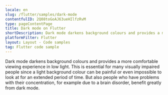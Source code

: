 ```yaml
---
locale: en
slug: /flutter/samples/dark-mode
contentfulID: 2Q08toGoAJ63ueHIlfzRvM
type: pageContentPage
title: Dark mode on Flutter
shortDescription: Dark mode darkens background colours and provides a more comfortable viewing experience in low light.
platformFilter: Flutter
layout: Layout - Code samples
tag: Flutter code sample
---
```


Dark mode darkens background colours and provides a more comfortable viewing experience in low light. This is essential for many visually impaired people since a light background colour can be painful or even impossible to look at for an extended period of time. But also people who have problems with their concentration, for example due to a brain disorder, benefit greatly from dark mode.

<CodeSample id="screen-dark-mode" locale="en" platform="flutter"/>